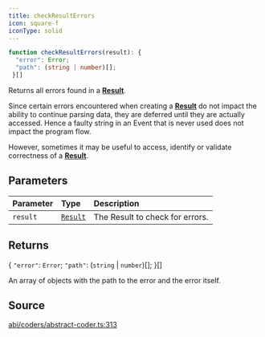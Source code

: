 ```yaml
---
title: checkResultErrors
icon: square-f
iconType: solid
---
```


```ts
function checkResultErrors(result): {
  "error": Error;
  "path": (string | number)[];
 }[]
```

Returns all errors found in a [**Result**](/sdk/content/classes/Result).

Since certain errors encountered when creating a [**Result**](/sdk/content/classes/Result) do not impact the ability to continue
parsing data, they are deferred until they are actually accessed. Hence a faulty string in an Event that is never
used does not impact the program flow.

However, sometimes it may be useful to access, identify or validate correctness of a [**Result**](/sdk/content/classes/Result).

## Parameters

| Parameter | Type | Description |
| :------ | :------ | :------ |
| `result` | [`Result`](/sdk/content/classes/Result) | The Result to check for errors. |

## Returns

\{
  `"error"`: `Error`;
  `"path"`: (`string` \| `number`)[];
 \}[]

An array of objects with the path to the error and the error itself.

## Source

[abi/coders/abstract-coder.ts:313](https://github.com/dominant-strategies/quais.js/blob/191734f84dfad16356d604ee17f04ede3d7ccb03/src/abi/coders/abstract-coder.ts#L313)
